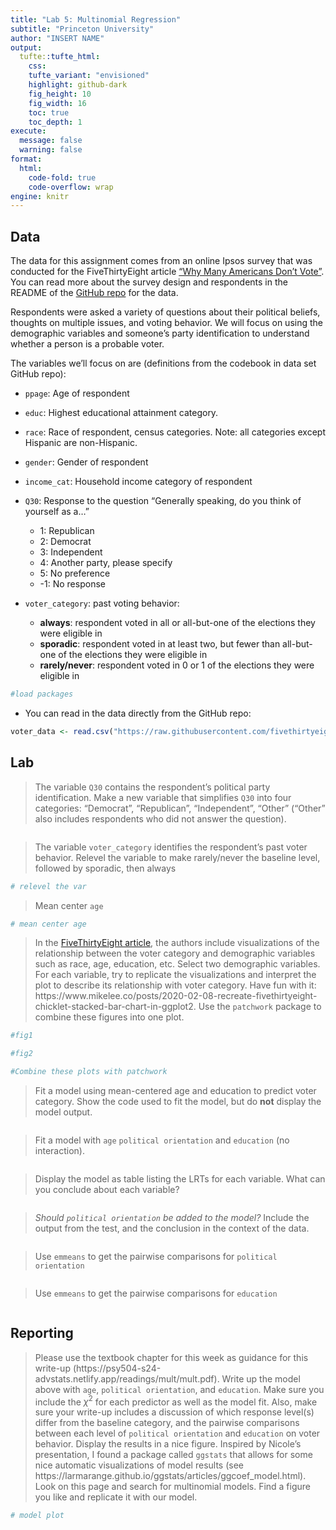 ```yaml
---
title: "Lab 5: Multinomial Regression"
subtitle: "Princeton University"
author: "INSERT NAME"
output: 
  tufte::tufte_html:
    css: 
    tufte_variant: "envisioned"
    highlight: github-dark
    fig_height: 10
    fig_width: 16
    toc: true
    toc_depth: 1
execute: 
  message: false
  warning: false
format: 
  html:
    code-fold: true
    code-overflow: wrap
engine: knitr
---
```


## Data

The data for this assignment comes from an online Ipsos survey that was conducted for the FiveThirtyEight article ["Why Many Americans Don't Vote"](https://projects.fivethirtyeight.com/non-voters-poll-2020-election/). You can read more about the survey design and respondents in the README of the [GitHub repo](https://github.com/fivethirtyeight/data/tree/master/non-voters) for the data.

Respondents were asked a variety of questions about their political beliefs, thoughts on multiple issues, and voting behavior. We will focus on using the demographic variables and someone's party identification to understand whether a person is a probable voter.

The variables we'll focus on are (definitions from the codebook in data set GitHub repo):

-   `ppage`: Age of respondent

-   `educ`: Highest educational attainment category.

-   `race`: Race of respondent, census categories. Note: all categories except Hispanic are non-Hispanic.

-   `gender`: Gender of respondent

-   `income_cat`: Household income category of respondent

-   `Q30`: Response to the question "Generally speaking, do you think of yourself as a..."

    -   1: Republican
    -   2: Democrat
    -   3: Independent
    -   4: Another party, please specify
    -   5: No preference
    -   -1: No response

-   `voter_category`: past voting behavior:

    -   **always**: respondent voted in all or all-but-one of the elections they were eligible in
    -   **sporadic**: respondent voted in at least two, but fewer than all-but-one of the elections they were eligible in
    -   **rarely/never**: respondent voted in 0 or 1 of the elections they were eligible in
    


```r
#load packages

```

- You can read in the data directly from the GitHub repo:

```r
voter_data <- read.csv("https://raw.githubusercontent.com/fivethirtyeight/data/master/non-voters/nonvoters_data.csv")
```

## Lab

> The variable `Q30` contains the respondent's political party identification. Make a new variable that simplifies `Q30` into four categories: "Democrat", "Republican", "Independent", "Other" ("Other" also includes respondents who did not answer the question).

```r

```

> The variable `voter_category` identifies the respondent's past voter behavior. Relevel the variable to make rarely/never the baseline level, followed by sporadic, then always

```r
# relevel the var 
```

> Mean center `age`

```r
# mean center age
```

> In the [FiveThirtyEight article](https://projects.fivethirtyeight.com/non-voters-poll-2020-election/), the authors include visualizations of the relationship between the voter category and demographic variables such as race, age, education, etc. Select two demographic variables. For each variable, try to replicate the visualizations and interpret the plot to describe its relationship with voter category. Have fun with it: https://www.mikelee.co/posts/2020-02-08-recreate-fivethirtyeight-chicklet-stacked-bar-chart-in-ggplot2. Use the `patchwork` package  to combine these figures into one plot. 

```r

#fig1

```

```r

#fig2
```

```r
#Combine these plots with patchwork

```

> Fit a model using mean-centered age and education to predict voter category. Show the code used to fit the model, but do **not** display the model output.

```r


```

> Fit a model with `age` `political orientation` and `education` (no interaction). 

```r

```

> Display the model as table listing the LRTs for each variable. What can you conclude about each variable?

```r



```


>  *Should `political orientation` be added to the model?* Include the output from the test, and the conclusion in the context of the data.

```r

```

> Use `emmeans` to get the pairwise comparisons for `political orientation` 

```r

```

> Use `emmeans` to get the pairwise comparisons for `education`

```r

```

## Reporting

>  Please use the textbook chapter for this week as guidance for this write-up (https://psy504-s24-advstats.netlify.app/readings/mult/mult.pdf). Write up the model above  with `age`, `political orientation`,  and `education`. Make sure you include the $\chi^2$ for each predictor as well as the model fit. Also, make sure your write-up includes a discussion of which response level(s) differ from the baseline category, and the pairwise comparisons between  each level of `political orientation` and `education` on voter behavior. Display the results in a nice figure. Inspired by Nicole's presentation, I found a package called `ggstats` that allows for some nice automatic visualizations of model results (see   https://larmarange.github.io/ggstats/articles/ggcoef_model.html). Look on this page and search for multinomial models. Find a figure you like and replicate it with our model. 

```r
# model plot

```

